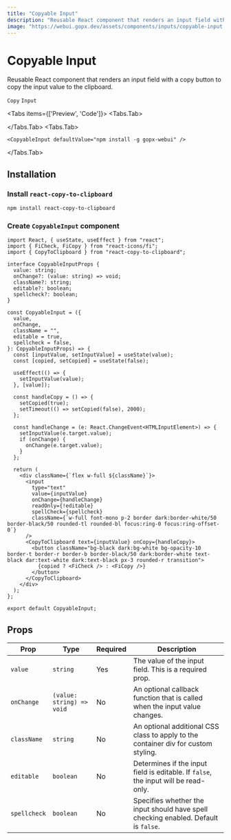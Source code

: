```yaml
---
title: "Copyable Input"
description: "Reusable React component that renders an input field with a copy button to copy the input value to the clipboard."
image: "https://webui.gopx.dev/assets/components/inputs/copyable-input.png"
---
```



# Copyable Input

<p className="component-description">Reusable React component that renders an input field with a copy button to copy the input value to the clipboard.</p>

`Copy` `Input`

<Tabs items={['Preview', 'Code']}>
  <Tabs.Tab>
    <Showcase>
      <div className="w-full max-w-[350px]">
        <CopyableInput value="npm install -g gopx-webui" />
      </div>
    </Showcase>
  </Tabs.Tab>
  <Tabs.Tab>
```tsx filename="CopyableInputDemo.tsx" showLineNumbers
<CopyableInput defaultValue="npm install -g gopx-webui" />
```
  </Tabs.Tab>
</Tabs>

## Installation

<Steps>

  ### Install `react-copy-to-clipboard`

```bash
npm install react-copy-to-clipboard
```

  ### Create `CopyableInput` component

```tsx filename="CopyableInput.tsx" showLineNumbers
import React, { useState, useEffect } from "react";
import { FiCheck, FiCopy } from "react-icons/fi";
import { CopyToClipboard } from "react-copy-to-clipboard";

interface CopyableInputProps {
  value: string;
  onChange?: (value: string) => void;
  className?: string;
  editable?: boolean;
  spellcheck?: boolean;
}

const CopyableInput = ({
  value,
  onChange,
  className = "",
  editable = true,
  spellcheck = false,
}: CopyableInputProps) => {
  const [inputValue, setInputValue] = useState(value);
  const [copied, setCopied] = useState(false);

  useEffect(() => {
    setInputValue(value);
  }, [value]);

  const handleCopy = () => {
    setCopied(true);
    setTimeout(() => setCopied(false), 2000);
  };

  const handleChange = (e: React.ChangeEvent<HTMLInputElement>) => {
    setInputValue(e.target.value);
    if (onChange) {
      onChange(e.target.value);
    }
  };

  return (
    <div className={`flex w-full ${className}`}>
      <input
        type="text"
        value={inputValue}
        onChange={handleChange}
        readOnly={!editable}
        spellCheck={spellcheck}
        className={`w-full font-mono p-2 border dark:border-white/50 border-black/50 rounded-tl rounded-bl focus:ring-0 focus:ring-offset-0`}
      />
      <CopyToClipboard text={inputValue} onCopy={handleCopy}>
        <button className="bg-black dark:bg-white bg-opacity-10 border-t border-r border-b border-black/50 dark:border-white text-black dar:text-white dark:text-black px-3 rounded-r transition">
          {copied ? <FiCheck /> : <FiCopy />}
        </button>
      </CopyToClipboard>
    </div>
  );
};

export default CopyableInput;
```
</Steps>

## Props

| Prop | Type                     | Required | Description                                                                                     |
|-------------|--------------------------|----------|-------------------------------------------------------------------------------------------------|
| `value`     | `string`                 | Yes      | The value of the input field. This is a required prop.                                        |
| `onChange`  | `(value: string) => void`| No       | An optional callback function that is called when the input value changes.                     |
| `className` | `string`                 | No       | An optional additional CSS class to apply to the container div for custom styling.             |
| `editable`  | `boolean`                | No       | Determines if the input field is editable. If `false`, the input will be read-only.           |
| `spellcheck`| `boolean`                | No       | Specifies whether the input should have spell checking enabled. Default is `false`.           |
